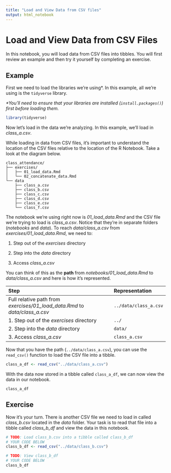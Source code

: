 ```yaml
---
title: "Load and View Data from CSV files"
output: html_notebook
---
```


# Load and View Data from CSV Files

In this notebook, you will load data from CSV files into tibbles. You will first review an example and then try it yourself by completing an exercise.

## Example

First we need to load the libraries we're using\*. In this example, all we're using is the `tidyverse` library.

*\*You'll need to ensure that your libraries are installed (`install.packages()`) first before loading them.*

```r
library(tidyverse)
```

Now let's load in the data we're analyzing. In this example, we'll load in *class_a.csv*.

While loading in data from CSV files, it's important to understand the location of the CSV files relative to the location of the R Notebook. Take a look at the diagram below.

    class_attendance/
    ├── exercises/
    │   ├── 01_load_data.Rmd
    │   └── 02_concatenate_data.Rmd
    └── data
        ├── class_a.csv
        ├── class_b.csv
        ├── class_c.csv
        ├── class_d.csv
        ├── class_e.csv
        └── class_f.csv

The notebook we're using right now is *01_load_data.Rmd* and the CSV file we're trying to load is *class_a.csv*. Notice that they're in separate folders (*notebooks* and *data*). To reach *data/class_a.csv* from *exercises/01_load_data.Rmd*, we need to:

1.  Step out of the *exercises* directory

2.  Step into the *data* directory

3.  Access *class_a.csv*

You can think of this as the **path** from *notebooks/01_load_data.Rmd* to *data/class_a.csv* and here is how it's represented.

| Step                                                                       | Representation        |
|:-----------------------------------------------------|:-----------------|
| Full relative path from *exercises/01_load_data.Rmd* to *data/class_a.csv* | `../data/class_a.csv` |
| 1\. Step out of the *exercises* directory                                  | `../`                 |
| 2\. Step into the *data* directory                                         | `data/`               |
| 3\. Access *class_a.csv*                                                   | `class_a.csv`         |

Now that you have the path (`../data/class_a.csv`), you can use the `read_csv()` function to load the CSV file into a tibble.

```r
class_a_df <- read_csv("../data/class_a.csv")
```

With the data now stored in a tibble called `class_a_df`, we can now view the data in our notebook.

```r
class_a_df
```

## Exercise

Now it's your turn. There is another CSV file we need to load in called *class_b.csv* located in the *data* folder. Your task is to read that file into a tibble called *class_b\_df* and view the data in this notebook.

```r
# TODO: Load class_b.csv into a tibble called class_b_df
# YOUR CODE BELOW
class_b_df <- read_csv("../data/class_b.csv")
```

```r
# TODO: View class_b_df
# YOUR CODE BELOW
class_b_df
```
